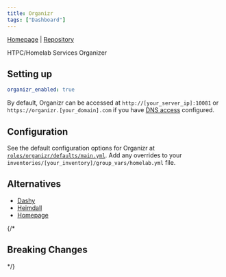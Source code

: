 ```yaml
---
title: Organizr
tags: ["Dashboard"]
---
```



[Homepage](https://docs.organizr.app/) |
[Repository](https://github.com/causefx/Organizr)

<Tags tags={frontmatter.tags} />

HTPC/Homelab Services Organizer

## Setting up

```yaml title="inventories/homelab/group_vars/homelab.yml"
organizr_enabled: true
```

By default, Organizr can be accessed at `http://[your_server_ip]:10081` or `https://organizr.[your_domain].com` if you have [DNS access](../../guides/dns-access/) configured.

## Configuration

See the default configuration options for Organizr at [`roles/organizr/defaults/main.yml`](https://github.com/Dylancyclone/ansible-homelab-orchestration/blob/main/roles/organizr/defaults/main.yml).
Add any overrides to your `inventories/[your_inventory]/group_vars/homelab.yml` file.

## Alternatives

- [Dashy](../dashy/)
- [Heimdall](../heimdall/)
- [Homepage](../homepage/)

{/* 

## Breaking Changes

*/}
